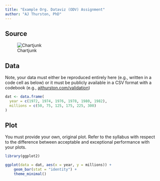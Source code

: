 ```yaml
---
title: "Example Org. Dataviz (ODV) Assignment"
author: "AJ Thurston, PhD"
---
```


## Source

![Chartjunk](/images/chartjunk.png)

## Data

Note, your data must either be reproduced entirely here (e.g., written in a code cell as below) or it must be publicly available in a CSV format with a codebook (e.g., [ajthurston.com/validation](https://www.ajthurston.com))

```r
dat <- data.frame(
  year = c(1972, 1974, 1976, 1978, 1980, 1982),
  millions = c(50, 75, 125, 175, 225, 300)
)
```

## Plot

You must provide your own, original plot. Refer to the syllabus with respect to the difference between acceptable and exceptional performance with your plots.

```r
library(ggplot2)

ggplot(data = dat, aes(x = year, y = millions)) +
    geom_bar(stat = "identity") + 
    theme_minimal()
```